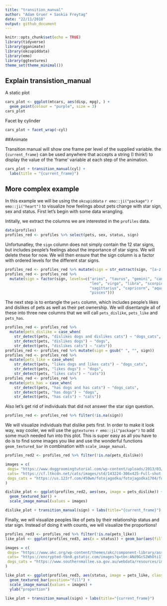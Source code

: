 ```yaml
---
title: "transition_manual"
author: "Adam Gruer + Saskia Freytag"
date: "22/11/2018"
output: github_document
---
```


```r
knitr::opts_chunk$set(echo = TRUE)
library(tidyverse)
library(gganimate)
library(okcupiddata)
library(emo)
library(ggtextures)
theme_set(theme_minimal())
```

## Explain transistion_manual

A static plot
```r
cars_plot <- ggplot(mtcars, aes(disp, mpg), ) + 
  geom_point(colour = "purple", size = 3) 
cars_plot

```

Facet by cylinder
```r
cars_plot + facet_wrap(~cyl)

```

##Animate

Transition manual will show one frame per level of the supplied variable.
the `{current_frame}` can be used anywhere that accepts a string (I think!)
to display the value of the 'frame' variable at each step of the animation.

```r
cars_plot + transition_manual(cyl) +
  labs(title = "{current_frame}")
```

## More complex example

In this example we will be using the `okcupiddata` `r emo::ji("package")` `r emo::ji("heart")` to visualize how feelings about pets change with star sign, sex and status. First let's begin with some data wrangling.   

Intitally, we extract the columns we are interested in the `profiles` data.

```r
data(profiles)
profiles_red <- profiles %>% select(pets, sex, status, sign)
```

Unfortunatley, the `sign` column does not simply contain the 12 star signs, but includes people's feelings about the importance of star signs. We will delete these for now. We will then ensure that the sign column is a factor with ordered levels for the different star signs. 

```r
profiles_red <- profiles_red %>% mutate(sign = str_extract(sign, "[a-z']+[[:space:]]")) %>% mutate(sign = gsub(" ", "", sign))
profiles_red <- profiles_red %>% 
  mutate(sign = factor(sign, levels=c("aries", "taurus", "gemini", "cancer",
                                      "leo", "virgo", "libra", "scorpio",
                                      "sagittarius", "capricorn", "aquarius",
                                      "pisces"))) 
```

The next step is to entangle the `pets` column, which includes people's likes and dislikes of pets as well as their pet ownership. We will disentangle all of these into three new columns that we will call `pets_dislike`, `pets_like` and `pets_has`.

```r
profiles_red <- profiles_red %>% 
  mutate(pets_dislike = case_when(
    str_detect(pets, "dislikes dogs and dislikes cats") ~ "dogs_cats",
    str_detect(pets, "dislikes dogs") ~ "dogs", 
    str_detect(pets, "dislikes cats") ~ "cats"))
profiles_red <- profiles_red %>% mutate(sign = gsub(" ", "", sign))
profiles_red <- profiles_red %>% 
  mutate(pets_like = case_when(
    str_detect(pets, "likes dogs and likes cats") ~ "dogs_cats",
    str_detect(pets, "likes dogs") ~ "dogs", 
    str_detect(pets, "likes cats") ~ "cats"))
profiles_red <- profiles_red %>% 
  mutate(pets_has = case_when(
    str_detect(pets, "has dogs and has cats") ~ "dogs_cats",
    str_detect(pets, "has dogs") ~ "dogs", 
    str_detect(pets, "has cats") ~ "cats"))
```

Also let's get rid of individuals that did not answer the star sign question.

```r
profiles_red <- profiles_red %>% filter(!is.na(sign))
```

We will visualize individuals that dislike pets first. In order to make it look way, way cooler, we will use the `ggtextures` `r emo::ji("package")` to add some much needed fun into this plot. This is super easy as all you have to do is to find some images you like and use the wonderful functions `geom_textured_bar` in combination with `scale_image_manual`.

```r
profiles_red2 <- profiles_red %>% filter(!is.na(pets_dislike))

images = c(
 dogs= "https://www.doggroomingtutorial.com/wp-content/uploads/2013/03/hairless-dogs.jpg",
 cats= "https://cf.ltkcdn.net/cats/images/std/143224-306x425-Full-shot-of-Sphynx-cat.jpg",
 dogs_cats = "https://us.123rf.com/450wm/fotojagodka/fotojagodka1704/fotojagodka170400004/76409120-canadian-sphynx-cat-and-thai-ridgeback-dog-in-front-of-white-background.jpg?ver=6"
)

dislike_plot <- ggplot(profiles_red2, aes(sex, image = pets_dislike)) +
  geom_textured_bar() +
  scale_image_manual(values = images)

dislike_plot + transition_manual(sign) + labs(title="{current_frame}")
```

Finally, we will visualize peoples like of pets by their relationship status and star sign. Instead of doing it with counts, we will visualize the proportions!

```r
profiles_red3 <- profiles_red %>% filter(!is.na(pets_like))
like_plot <- ggplot(profiles_red3, aes(x = status)) + geom_bar(aes(fill=pets_like), position="fill") 

images = c(
 dogs= "https://www.akc.org/wp-content/themes/akc/component-library/assets//img/welcome.jpg",
 cats= "https://encrypted-tbn0.gstatic.com/images?q=tbn:ANd9GcS2WhOti17crdhQ5YaH0tWnaPwy-EL7rVEWpyH_VABFAmjfA8mZKA",
 dogs_cats = "https://www.southernmallee.sa.gov.au/webdata/resources/images/Cat_and_Dog.jpg"
)

like_plot <- ggplot(profiles_red3, aes(status, image = pets_like, class=pets_like)) +
  geom_textured_bar(position="fill") +
  scale_image_manual(values = images) +
  ylab("proportion")

like_plot + transition_manual(sign) + labs(title="{current_frame}")
```
